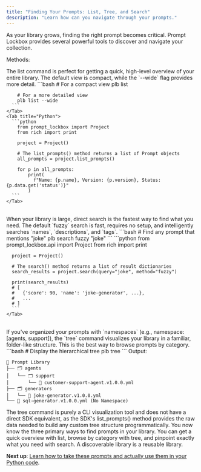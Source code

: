 ```yaml
---
title: "Finding Your Prompts: List, Tree, and Search"
description: "Learn how can you navigate through your prompts."
---
```


As your library grows, finding the right prompt becomes critical. Prompt Lockbox provides several powerful tools to discover and navigate your collection.

Methods:

<Card title="List all Prompts">
  The list command is perfect for getting a quick, high-level overview of your entire library. The default view is compact, while the `--wide` flag provides more detail.

  <Tabs>
    <Tab title="CLI">
      ```bash
        # For a compact view
        plb list
        
        # For a more detailed view
        plb list --wide
      ```
    </Tab>
    <Tab title="Python">
      ```python
        from prompt_lockbox import Project
        from rich import print
        
        project = Project()
        
        # The list_prompts() method returns a list of Prompt objects
        all_prompts = project.list_prompts()
        
        for p in all_prompts:
            print(
              f"Name: {p.name}, Version: {p.version}, Status: {p.data.get('status')}"
            )
      ```
    </Tab>
  </Tabs>
</Card>

<br />

<Card title="Search for a Specific Prompt">
  When your library is large, direct search is the fastest way to find what you need. The default `fuzzy` search is fast, requires no setup, and intelligently searches `names`, `descriptions`, and `tags`.

  <Tabs>
    <Tab title="CLI">
      ```bash
      # Find any prompt that mentions "joke"
      plb search fuzzy "joke"
      ```
    </Tab>
    <Tab title="Python">
      ```python
      from prompt_lockbox.api import Project
      from rich import print
      
      project = Project()
      
      # The search() method returns a list of result dictionaries
      search_results = project.search(query="joke", method="fuzzy")
      
      print(search_results)
      # [
      #   {'score': 90, 'name': 'joke-generator', ...},
      #   ...
      # ]
      ```
    </Tab>
  </Tabs>
</Card>

<br />

<Card title="The Organized Tree">
  If you've organized your prompts with `namespaces` (e.g., namespace: [agents, support]), the `tree` command visualizes your library in a familiar, folder-like structure. This is the best way to browse prompts by category.

  <Tabs>
    <Tab title="CLI">
      ```bash
      # Display the hierarchical tree
      plb tree
      ```
    </Tab>
  </Tabs>
  Output:

  ```shell
  🥡 Prompt Library
  ├── 🗂️ agents 
  │   └── 🗂️ support
  │       └── 📄 customer-support-agent.v1.0.0.yml
  ├── 🗂️ generators
  │   └── 📄 joke-generator.v1.0.0.yml
  └── 📄 sql-generator.v1.0.0.yml (No Namespace)
  ```

  <Note>
    The tree command is purely a CLI visualization tool and does not have a direct SDK equivalent, as the SDK's list_prompts() method provides the raw data needed to build any custom tree structure programmatically.
  </Note>
</Card>

<Check>
  You now know the three primary ways to find prompts in your library. You can get a quick overview with list, browse by category with tree, and pinpoint exactly what you need with search. A discoverable library is a reusable library.

  **Next up**: [Learn how to take these prompts and actually use them in your Python code](/third).
</Check>